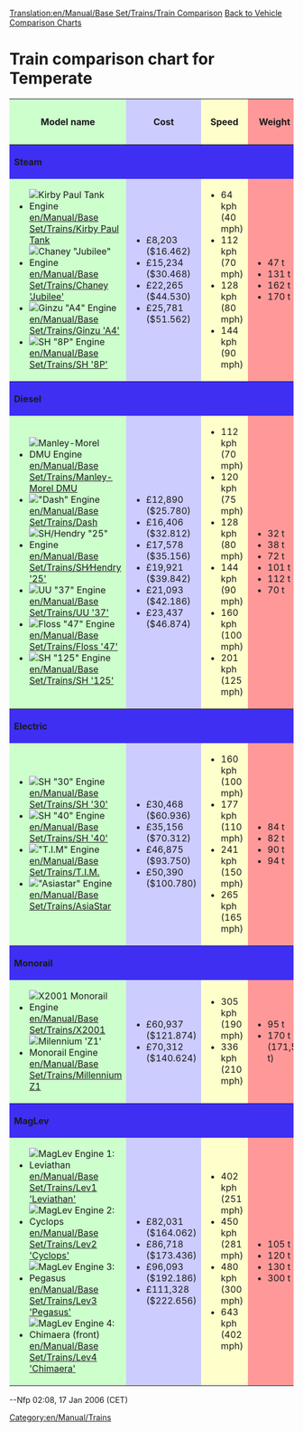 [[Translation:en/Manual/Base Set/Trains/Train Comparison]]
[[en/Manual/Base Set/Vehicle comparison charts|Back to Vehicle Comparison Charts]]
=Train comparison chart for Temperate=
<table width="1150px" bgcolor="white">
<tr><th style="background: #ccffcc">Model name</th><th style="background: #ccccff">Cost</th><th style="background: #ffffcc">Speed</th><th style="background: #ff9999">Weight</th><th style="background: #ffffcc">Power</th><th style="background: #ccccff">Running Costs / year</th><th style="background: #ccffcc">Designed</th><th style="background: #ccffcc">Lifespan</th><th style="background: #ff9999">Capacity</th></tr>
<tr><th colspan="9" style="background: #3e2ff3" align="left">Steam</th></tr>
<tr><td style="background: #ccffcc">
*[[File:en/Manual/Base Set/Trains/Kirbypaultank.png|Kirby Paul Tank Engine]] [[en/Manual/Base Set/Trains/Kirby Paul Tank]]
*[[File:en/Manual/Base Set/Trains/Chaneyjubilee.png|Chaney "Jubilee" Engine]] [[en/Manual/Base Set/Trains/Chaney 'Jubilee']]
*[[File:en/Manual/Base Set/Trains/Ginzua4.png|Ginzu "A4" Engine]] [[en/Manual/Base Set/Trains/Ginzu 'A4']]
*[[File:en/Manual/Base Set/Trains/Sh8p.png|SH "8P" Engine]] [[en/Manual/Base Set/Trains/SH '8P']]
</td><td style="background: #ccccff">
*£8,203 ($16.462)
*£15,234 ($30.468)
*£22,265 ($44.530)
*£25,781 ($51.562)
</td><td style="background: #ffffcc">
*64 kph (40 mph)
*112 kph (70 mph)
*128 kph (80 mph)
*144 kph (90 mph)
</td>
<td style="background: #ff9999">
*47 t
*131 t
*162 t
*170 t
</td><td style="background: #ffffcc">
*300 hp (223 kW)
*1,000 hp (746 kW)
*1,200 hp (895 kW)
*1,600 hp (1.193 kW)
</td>
</td><td style="background: #ccccff">
*£820 ($1.640)
*£1,968 ($3.936)
*£2,296 ($4.592)
*£2,132 ($4.264)
</td>
</td><td style="background: #ccffcc">
*1929
*1934
*1935
*1954
</td>
</td><td style="background: #ccffcc">
*15
*21
*20
*23
</td>
</td><td style="background: #ff9999">
*N/A
*N/A
*N/A
*N/A
</td>
</tr>
<tr><th colspan="9" style="background: #3e2ff3" align="left">Diesel</th></tr>
<tr><td style="background: #ccffcc">
*[[File:en/Manual/Base Set/Trains/Manleymoreldmu.png|Manley-Morel DMU Engine]] [[en/Manual/Base Set/Trains/Manley-Morel DMU]]
*[[File:en/Manual/Base Set/Trains/Dash.png|"Dash" Engine]] [[en/Manual/Base Set/Trains/Dash]]
*[[File:en/Manual/Base Set/Trains/Shhendry25.png|SH/Hendry "25" Engine]] [[en/Manual/Base Set/Trains/SH∕Hendry '25']]
*[[File:en/Manual/Base Set/Trains/Uu37.png|UU "37" Engine]] [[en/Manual/Base Set/Trains/UU '37']]
*[[File:en/Manual/Base Set/Trains/Floss47.png|Floss "47" Engine]] [[en/Manual/Base Set/Trains/Floss '47']]
*[[File:en/Manual/Base Set/Trains/Sh125.png|SH "125" Engine]] [[en/Manual/Base Set/Trains/SH '125']]
</td><td style="background: #ccccff">
*£12,890 ($25.780)
*£16,406 ($32.812)
*£17,578 ($35.156)
*£19,921 ($39.842)
*£21,093 ($42.186)
*£23,437 ($46.874)
</td><td style="background: #ffffcc">
*112 kph (70 mph)
*120 kph (75 mph)
*128 kph (80 mph)
*144 kph (90 mph)
*160 kph (100 mph)
*201 kph (125 mph)
</td>
<td style="background: #ff9999">
*32 t
*38 t
*72 t
*101 t
*112 t
*70 t
</td><td style="background: #ffffcc">
*600 hp (447 kW)
*700 hp (523 kW)
*1,250 hp (932 kW)
*1,750 hp (1.305 kW)
*2,580 hp (1.924 kW)
*4,500 hp (3.356 kW)
</td>
</td><td style="background: #ccccff">
*£1,278 ($2.556)
*£1,066 ($2.132)
*£1,447 ($2.894)
*£1,828 ($3.656)
*£2,132 ($4.264)
*£2,894 ($5.788)
</td>
</td><td style="background: #ccffcc">
*1957
*1984
*1962
*1959
*1963
*1978
</td>
</td><td style="background: #ccffcc">
*12
*15
*18
*20
*22
*20
</td>
</td><td style="background: #ff9999">
*76 passengers
*80 passengers
*N/A
*N/A
*N/A
*8 bags of mail
</td>
</tr>
<tr><th colspan="9" style="background: #3e2ff3" align="left">Electric</th></tr>
<tr><td style="background: #ccffcc">
*[[File:en/Manual/Base Set/Trains/Sh30.png|SH "30" Engine]] [[en/Manual/Base Set/Trains/SH '30']]
*[[File:en/Manual/Base Set/Trains/Sh40.png|SH "40" Engine]] [[en/Manual/Base Set/Trains/SH '40']]
*[[File:en/Manual/Base Set/Trains/Tim.png|"T.I.M" Engine]] [[en/Manual/Base Set/Trains/T.I.M.]]
*[[File:en/Manual/Base Set/Trains/Asiastar.png|"Asiastar" Engine]] [[en/Manual/Base Set/Trains/AsiaStar]]
</td><td style="background: #ccccff">
*£30,468 ($60.936)
*£35,156 ($70.312)
*£46,875 ($93.750)
*£50,390 ($100.780)
</td><td style="background: #ffffcc">
*160 kph (100 mph)
*177 kph (110 mph)
*241 kph (150 mph)
*265 kph (165 mph)
</td>
<td style="background: #ff9999">
*84 t
*82 t
*90 t
*94 t
</td><td style="background: #ffffcc">
*3,600 hp (4.827 kW)
*5,000 hp (6.704 kW)
*7,000 hp (5.220 kW)
*8,000 hp (5.966 kW)
</td>
</td><td style="background: #ccccff">
*£2,531 ($5.062)
*£2,882 ($5.764)
*£3,374 ($6.748)
*£3,514 ($7.028)
</td>
</td><td style="background: #ccffcc">
*1965
*1973
*1984
*1992
</td>
</td><td style="background: #ccffcc">
*23
*23
*25
*25
</td>
</td><td style="background: #ff9999">
*N/A
*N/A
*N/A
*N/A
</td>
</tr>


<tr><th colspan="9" style="background: #3e2ff3" align="left">Monorail</th></tr>
<tr><td style="background: #ccffcc">
*[[File:en/Manual/Base Set/Trains/X2001.png|X2001 Monorail Engine]] [[en/Manual/Base Set/Trains/X2001]]
*[[File:en/Manual/Base Set/Trains/Millenniumz1.png|Milennium 'Z1' Monorail Engine]] [[en/Manual/Base Set/Trains/Millennium Z1]]
</td><td style="background: #ccccff">
*£60,937 ($121.874)
*£70,312 ($140.624)
</td><td style="background: #ffffcc">
*305 kph (190 mph)
*336 kph (210 mph)
</td>
<td style="background: #ff9999">
*95 t
*170 t (171,5 t)
</td><td style="background: #ffffcc">
*9,000 hp (6.618 kW)
*10,000hp (7.353 kW)
</td>
</td><td style="background: #ccccff">
*£3,234 ($6.468)
*£3,374 ($6.748)
</td>
</td><td style="background: #ccffcc">
*1999
*1995
</td>
</td><td style="background: #ccffcc">
*20
*20
</td>
</td><td style="background: #ff9999">
*N/A
*25 passengers
</td>
</tr>
<tr><th colspan="9" style="background: #3e2ff3" align="left">MagLev</th></tr>
<tr><td style="background: #ccffcc">
*[[File:en/Manual/Base Set/Trains/Lev1leviathan.png|MagLev Engine 1: Leviathan]] [[en/Manual/Base Set/Trains/Lev1 'Leviathan']]
*[[File:en/Manual/Base Set/Trains/Lev2cyclops.png|MagLev Engine 2: Cyclops]] [[en/Manual/Base Set/Trains/Lev2 'Cyclops']]
*[[File:en/Manual/Base Set/Trains/Lev3pegasus.png|MagLev Engine 3: Pegasus]] [[en/Manual/Base Set/Trains/Lev3 'Pegasus']]
*[[File:en/Manual/Base Set/Trains/Lev4chimaerarhead.png|MagLev Engine 4: Chimaera (front)]] [[en/Manual/Base Set/Trains/Lev4 'Chimaera']]
</td><td style="background: #ccccff">
*£82,031 ($164.062)
*£86,718 ($173.436)
*£96,093 ($192.186)
*£111,328 ($222.656)
</td><td style="background: #ffffcc">
*402 kph (251 mph)
*450 kph (281 mph)
*480 kph (300 mph)
*643 kph (402 mph)
</td>
<td style="background: #ff9999">
*105 t
*120 t
*130 t
*300 t
</td><td style="background: #ffffcc">
*10,000 hp (7.457 kW)
*12,000 hp (8.948 kW)
*15,000 hp (11.185 kW)
*20,000 hp (14.914 kW)
</td>
</td><td style="background: #ccccff">
*£3,515 ($7.030)
*£3,557 ($7.114)
*£3,571 ($7.142)
*£3,584 ($7.168)
</td>
</td><td style="background: #ccffcc">
*2020
*2028
*2035
*2038
</td>
</td><td style="background: #ccffcc">
*20
*20
*20
*20
</td>
</td><td style="background: #ff9999">
*N/A
*N/A
*N/A
*N/A
</td>
</tr>

</table>

--Nfp 02:08, 17 Jan 2006 (CET)

[[Category:en/Manual/Trains]]